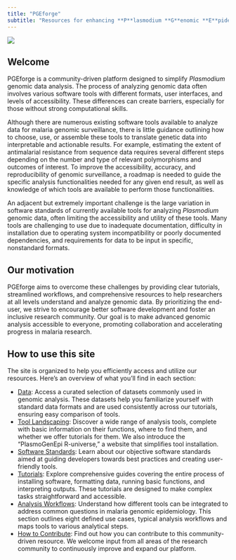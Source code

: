 ```yaml
---
title: "PGEforge"
subtitle: "Resources for enhancing **P**lasmodium **G**enomic **E**pidemiology analysis"
---
```


<!-- <div class="custom-title"> -->
<!-- Your resource hub for <br> *Plasmodium* genomic analysis -->

<!-- ![](website_docs/img/pgeforge_ecosystem.png){class="title-image" width="300px"} -->
<!-- </div> -->

![](website_docs/img/pgeforge_header.png)

## Welcome

PGEforge is a community-driven platform designed to simplify *Plasmodium* genomic data analysis. The process of analyzing genomic data often involves various software tools with different formats, user interfaces, and levels of accessibility. These differences can create barriers, especially for those without strong computational skills.

Although there are numerous existing software tools available to analyze data for malaria genomic surveillance, there is little guidance outlining how to choose, use, or assemble these tools to translate genetic data into interpretable and actionable results. For example, estimating the extent of antimalarial resistance from sequence data requires several different steps depending on the number and type of relevant polymorphisms and outcomes of interest. To improve the accessibility, accuracy, and reproducibility of genomic surveillance, a roadmap is needed to guide the specific analysis functionalities needed for any given end result, as well as knowledge of which tools are available to perform those functionalities.

An adjacent but extremely important challenge is the large variation in software standards of currently available tools for analyzing *Plasmodium* genomic data, often limiting the accessibility and utility of these tools. Many tools are challenging to use due to inadequate documentation, difficulty in installation due to operating system incompatibility or poorly documented dependencies, and requirements for data to be input in specific, nonstandard formats.

## Our motivation

PGEforge aims to overcome these challenges by providing clear tutorials, streamlined workflows, and comprehensive resources to help researchers at all levels understand and analyze genomic data. By prioritizing the end-user, we strive to encourage better software development and foster an inclusive research community. Our goal is to make advanced genomic analysis accessible to everyone, promoting collaboration and accelerating progress in malaria research.

## How to use this site
The site is organized to help you efficiently access and utilize our resources. Here’s an overview of what you’ll find in each section:

-	[Data](website_docs/data_description.qmd): Access a curated selection of datasets commonly used in genomic analysis. These datasets help you familiarize yourself with standard data formats and are used consistently across our tutorials, ensuring easy comparison of tools.
-	[Tool Landscaping](website_docs/tool_landscaping.qmd): Discover a wide range of analysis tools, complete with basic information on their functions, where to find them, and whether we offer tutorials for them. We also introduce the “PlasmoGenEpi R-universe,” a website that simplifies tool installation.
-	[Software Standards](website_docs/tools_to_standards.qmd): Learn about our objective software standards aimed at guiding developers towards best practices and creating user-friendly tools.
-	[Tutorials](website_docs/tutorials_overview.qmd): Explore comprehensive guides covering the entire process of installing software, formatting data, running basic functions, and interpreting outputs. These tutorials are designed to make complex tasks straightforward and accessible.
-	[Analysis Workflows](website_docs/workflows.qmd): Understand how different tools can be integrated to address common questions in malaria genomic epidemiology. This section outlines eight defined use cases, typical analysis workflows and maps tools to various analytical steps.
-	[How to Contribute](website_docs/how_to_contribute.qmd): Find out how you can contribute to this community-driven resource. We welcome input from all areas of the research community to continuously improve and expand our platform.


